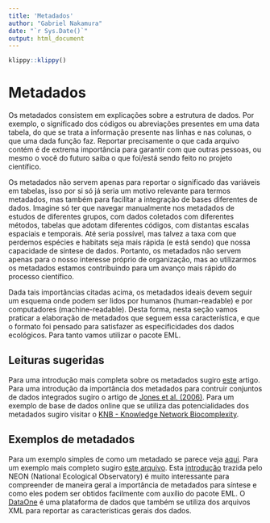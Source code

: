 ```yaml
---
title: 'Metadados'
author: "Gabriel Nakamura"
date: "`r Sys.Date()`"
output: html_document
---
```


```r
klippy::klippy()
```

# Metadados

Os metadados consistem em explicações sobre a estrutura de dados. Por exemplo, o significado dos códigos ou abreviações presentes em uma data tabela, do que se trata a informação presente nas linhas e nas colunas, o que uma dada função faz. Reportar precisamente o que cada arquivo contém é de extrema importância para garantir com que outras pessoas, ou mesmo o você do futuro saiba o que foi/está sendo feito no projeto científico.

Os metadados não servem apenas para reportar o significado das variáveis em tabelas, isso por si só já seria um motivo relevante para termos metadados, mas também para facilitar a integração de bases diferentes de dados. Imagine só ter que navegar manualmente nos metadados de estudos de diferentes grupos, com dados coletados com diferentes métodos, tabelas que adotam diferentes códigos, com distantas escalas espaciais e temporais. Até seria possível, mas talvez a taxa com que perdemos espécies e habitats seja mais rápida (e está sendo) que nossa capacidade de síntese de dados. Portanto, os metadados não servem apenas para o nosso interesse próprio de organização, mas ao utilizarmos os metadados estamos contribuindo para um avanço mais rápido do processo científico.

Dada tais importâncias citadas acima, os metadados ideais devem seguir um esquema onde podem ser lidos por humanos (human-readable) e por computadores (machine-readable). Desta forma, nesta seção vamos praticar a elaboração de metadados que seguem essa característica, e que o formato foi pensado para satisfazer as especificidades dos dados ecológicos. Para tanto vamos utilizar o pacote EML. 

## Leituras sugeridas

Para uma introdução mais completa sobre os metadados sugiro [este](https://sbclter.msi.ucsb.edu/external/EML/EML_documents/eml_metadata_guide.html) artigo. Para uma introdução da importância dos metadados para contruir conjuntos de dados integrados sugiro o artigo de [Jones et al. (2006)](https://www.annualreviews.org/doi/10.1146/annurev.ecolsys.37.091305.110031). Para um exemplo de base de dados online que se utiliza das potencialidades dos metadados sugiro visitar o [KNB - Knowledge Network Biocomplexity](https://knb.ecoinformatics.org/about).

## Exemplos de metadados 

Para um exemplo simples de como um metadado se parece veja [aqui](https://github.com/ropensci/EML/blob/master/inst/examples/example-eml-2.1.1.xml). Para um exemplo mais completo sugiro [este arquivo](https://github.com/ropensci/EML/blob/master/inst/examples/hf205.xml).
Esta [introdução](https://www.neonscience.org/resources/learning-hub/tutorials/dc-metadata-importance-eml-r) trazida pelo NEON (National Ecological Observatory) é muito interessante para compreender de maneira geral a importância de metadados para síntese e como eles podem ser obtidos facilmente com auxílio do pacote EML. O [DataOne](https://www.dataone.org/) é uma plataforma de dados que também se utiliza dos arquivos XML para reportar as características gerais dos dados.

